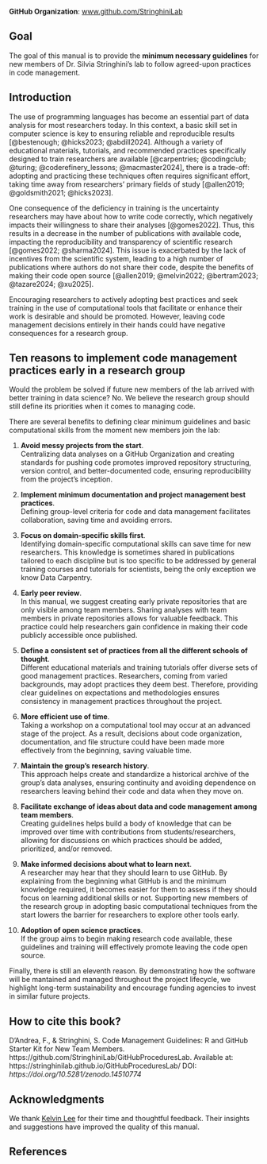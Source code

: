 **GitHub Organization**: [www.github.com/StringhiniLab](www.github.com/StringhiniLab)


## Goal {.unnumbered}

The goal of this manual is to provide the **minimum necessary guidelines** for new members of Dr. Silvia Stringhini's lab to follow agreed-upon practices in code management.

## Introduction {.unnumbered}

The use of programming languages has become an essential part of data analysis for most researchers today. In this context, a basic skill set in computer science is key to ensuring reliable and reproducible results [@bestenough; @hicks2023; @abdill2024]. Although a variety of educational materials, tutorials, and recommended practices specifically designed to train researchers are available [@carpentries; @codingclub; @turing; @coderefinery_lessons; @macmaster2024], there is a trade-off: adopting and practicing these techniques often requires significant effort, taking time away from researchers' primary fields of study [@allen2019; @goldsmith2021; @hicks2023].

One consequence of the deficiency in training is the uncertainty researchers may have about how to write code correctly, which negatively impacts their willingness to share their analyses [@gomes2022]. Thus, this results in a decrease in the number of publications with available code, impacting the reproducibility and transparency of scientific research [@gomes2022; @sharma2024]. This issue is exacerbated by the lack of incentives from the scientific system, leading to a high number of publications where authors do not share their code, despite the benefits of making their code open source [@allen2019; @melvin2022; @bertram2023; @tazare2024; @xu2025].

Encouraging researchers to actively adopting best practices and seek training in the use of computational tools that facilitate or enhance their work is desirable and should be promoted. However, leaving code management decisions entirely in their hands could have negative consequences for a research group.

## Ten reasons to implement code management practices early in a research group {.unnumbered}

Would the problem be solved if future new members of the lab arrived with better training in data science? No. We believe the research group should still define its priorities when it comes to managing code.

There are several benefits to defining clear minimum guidelines and basic computational skills from the moment new members join the lab:

1. **Avoid messy projects from the start**.   
   Centralizing data analyses on a GitHub Organization and creating standards for pushing code promotes improved repository structuring, version control, and better-documented code, ensuring reproducibility from the project's inception.

2. **Implement minimum documentation and project management best practices**.   
   Defining group-level criteria for code and data management facilitates collaboration, saving time and avoiding errors.

3. **Focus on domain-specific skills first**.   
   Identifying domain-specific computational skills can save time for new researchers. This knowledge is sometimes shared in publications tailored to each discipline but is too specific to be addressed by general training courses and tutorials for scientists, being the only exception we know Data Carpentry.

4. **Early peer review**.   
   In this manual, we suggest creating early private repositories that are only visible among team members. Sharing analyses with team members in private repositories allows for valuable feedback. This practice could help researchers gain confidence in making their code publicly accessible once published.

5. **Define a consistent set of practices from all the different schools of thought**.   
   Different educational materials and training tutorials offer diverse sets of good management practices. Researchers, coming from varied backgrounds, may adopt practices they deem best. Therefore, providing clear guidelines on expectations and methodologies ensures consistency in management practices throughout the project.

6. **More efficient use of time**.     
   Taking a workshop on a computational tool may occur at an advanced stage of the project. As a result, decisions about code organization, documentation, and file structure could have been made more effectively from the beginning, saving valuable time.

7. **Maintain the group's research history**.   
   This approach helps create and standardize a historical archive of the group’s data analyses, ensuring continuity and avoiding dependence on researchers leaving behind their code and data when they move on.

8. **Facilitate exchange of ideas about data and code management among team members**.     
   Creating guidelines helps build a body of knowledge that can be improved over time with contributions from students/researchers, allowing for discussions on which practices should be added, prioritized, and/or removed.

9. **Make informed decisions about what to learn next**.   
   A researcher may hear that they should learn to use GitHub. By explaining from the beginning what GitHub is and the minimum knowledge required, it becomes easier for them to assess if they should focus on learning additional skills or not. Supporting new members of the research group in adopting basic computational techniques from the start lowers the barrier for researchers to explore other tools early.

10. **Adoption of open science practices**.   
   If the group aims to begin making research code available, these guidelines and training will effectively promote leaving the code open source.

Finally, there is still an eleventh reason. By demonstrating how the software will be mantained and managed throughout the project lifecycle, we highlight long-term sustainability and encourage funding agencies to invest in similar future projects.

::: {.callout-note appearance="simple"}

## How to cite this book?
D'Andrea, F., & Stringhini, S. Code Management Guidelines: R and GitHub Starter Kit for New Team Members. https://github.com/StringhiniLab/GitHubProceduresLab.
Available at: https://stringhinilab.github.io/GitHubProceduresLab/ DOI: *https://doi.org/10.5281/zenodo.14510774*

:::

## Acknowledgments

We thank [Kelvin Lee](https://hykelvinlee.com/) for their time and thoughtful feedback. Their insights and suggestions have improved the quality of this manual.

## References {.unnumbered}   

